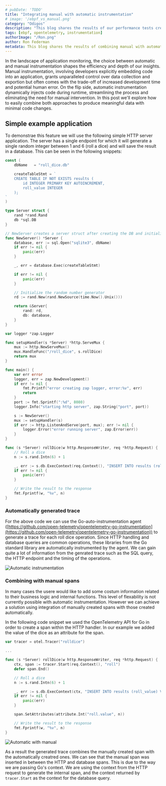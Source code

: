 ```yaml
---
# pubDate: 'TODO'
title: "Integrating manual with automatic instrumentation"
# image: '/ebpf_vs_manual.png'
category: "Odigos"
description: "This blog shares the results of our performance tests creating OpenTelemetry traces with eBPF-based automatic instrumentation vs traditional instrumentation"
tags: [ebpf, opentelemetry, instrumentation]
authorImage: "/Ron.png"
author: Ron Federman
metadata: This blog shares the results of combining manual with automatically generated spans to get the best of both worlds.
---
```


In the landscape of application monitoring, the choice between automatic and manual instrumentation shapes the efficiency and depth of our insights. Manual instrumentation, involving developers explicitly embedding code into an application, grants unparalleled control over data collection and exportion but often comes with the trade-off of increased development time and potential human error. On the flip side, automatic instrumentation dynamically injects code during runtime, streamlining the process and eliminating the need for manual intervention. In this post we'll explore how to easily combine both approaches to produce meaningful data with minimal code changes.

## Simple example application

To demonstrae this feature we will use the following simple HTTP server application. The server has a single endpoint for which it will generate a single random integer between 1 and 6 (roll a dice) and will save the result in a database. This can be seen in the following snippets:

```Go
const (
	dbName   = "roll_dice.db"

	createTableStmt = `
	CREATE TABLE IF NOT EXISTS results (
		id INTEGER PRIMARY KEY AUTOINCREMENT,
		roll_value INTEGER
	);
`
)

type Server struct {
	rand *rand.Rand
	db *sql.DB
}

// NewServer creates a server struct after creating the DB and initializing it
func NewServer() *Server {
	database, err := sql.Open("sqlite3", dbName)
	if err != nil {
		panic(err)
	}

	_, err = database.Exec(createTableStmt)

	if err != nil {
		panic(err)
	}

	// Initialize the random number generator
	rd := rand.New(rand.NewSource(time.Now().Unix()))

	return &Server{
		rand: rd,
		db: database,
	}
}

var logger *zap.Logger

func setupHandler(s *Server) *http.ServeMux {
	mux := http.NewServeMux()
	mux.HandleFunc("/roll_dice", s.rollDice)
	return mux
}

func main() {
	var err error
	logger, err = zap.NewDevelopment()
	if err != nil {
		fmt.Printf("error creating zap logger, error:%v", err)
		return
	}
	port := fmt.Sprintf(":%d", 8080)
	logger.Info("starting http server", zap.String("port", port))

	s := NewServer()
	mux := setupHandler(s)
	if err := http.ListenAndServe(port, mux); err != nil {
		logger.Error("error running server", zap.Error(err))
	}
}
```


```Go
func (s *Server) rollDice(w http.ResponseWriter, req *http.Request) {
	// Roll a dice
	n := s.rand.Intn(6) + 1

	_, err := s.db.ExecContext(req.Context(), "INSERT INTO results (roll_value) VALUES (?)", n)
	if err != nil {
		panic(err)
	}

	// Write the result to the response
	fmt.Fprintf(w, "%v", n)
}
```

### Automatically generated trace

For the above code we can use the Go-auto-instrumentation agent ([https://github.com/open-telemetry/opentelemetry-go-instrumentation](https://github.com/open-telemetry/opentelemetry-go-instrumentation)) to generate a trace for each roll dice operation. Since HTTP handling and database queries are common operations, these libraries from the Go standard library are automatically instrumented by the agent. We can gain quite a lot of information from the genrated trace such as the SQL query, the HTTP endpoint and the timing of the operations.


![Automatic instrumentation](/images/blog/manual-auto-integration/auto_only.png)

### Combining with manual spans

In many cases the usere would like to add some costum information related to their business logic and internal functions. This level of flexability is not currently possible with automatic instrumentation. However we can achieve a solution using integration of manually created spans with those created automatically.

In the following code snippet we used the OpenTelemetry API for Go in order to create a span within the HTTP handler. In our example we added the value of the dice as an attribute for the span.

```Go
var tracer = otel.Tracer("rolldice")

...

func (s *Server) rollDice(w http.ResponseWriter, req *http.Request) {
	ctx, span := tracer.Start(req.Context(), "roll")
	defer span.End()

	// Roll a dice
	n := s.rand.Intn(6) + 1

	_, err := s.db.ExecContext(ctx, "INSERT INTO results (roll_value) VALUES (?)", n)
	if err != nil {
		panic(err)
	}

	span.SetAttributes(attribute.Int("roll.value", n))

	// Write the result to the response
	fmt.Fprintf(w, "%v", n)
}
```


![Automatic with manual](/images/blog/manual-auto-integration/auto_plus_roll_span.png)

As a result the generated trace combines the manually created span with the automatically creatred ones. We can see that the manual span was inserted in between the HTTP and database spans. This is due to the way we are passing Go's context. We are using the context from the HTTP request to generate the internal span, and the context returned by `tracer.Start` as the context for the database query.


